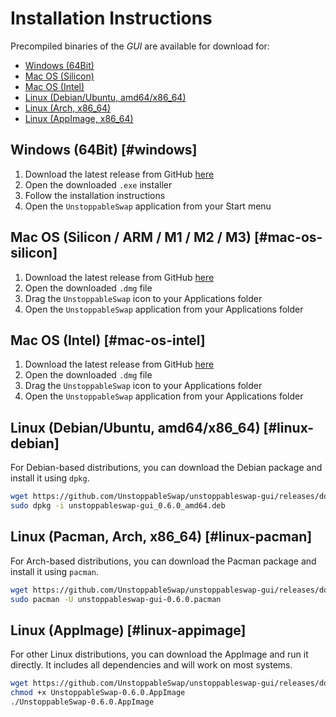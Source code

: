 # Installation Instructions

Precompiled binaries of the _GUI_ are available for download for:

- [Windows (64Bit)](#windows)
- [Mac OS (Silicon)](#mac-os-silicon)
- [Mac OS (Intel)](#mac-os-intel)
- [Linux (Debian/Ubuntu, amd64/x86_64)](#linux-debian)
- [Linux (Arch, x86_64)](#linux-pacman)
- [Linux (AppImage, x86_64)](#linux-appimage)

## Windows (64Bit) [#windows]

1. Download the latest release from GitHub [here](https://github.com/UnstoppableSwap/unstoppableswap-gui/releases/download/v0.6.0/UnstoppableSwap-Setup-0.6.0.exe)
2. Open the downloaded `.exe` installer
3. Follow the installation instructions
4. Open the `UnstoppableSwap` application from your Start menu

## Mac OS (Silicon / ARM / M1 / M2 / M3) [#mac-os-silicon]

1. Download the latest release from GitHub [here](https://github.com/UnstoppableSwap/unstoppableswap-gui/releases/download/v0.6.0/UnstoppableSwap-0.6.0-arm64.dmg)
2. Open the downloaded `.dmg` file
3. Drag the `UnstoppableSwap` icon to your Applications folder
4. Open the `UnstoppableSwap` application from your Applications folder

## Mac OS (Intel) [#mac-os-intel]

1. Download the latest release from GitHub [here](https://github.com/UnstoppableSwap/unstoppableswap-gui/releases/download/v0.6.0/UnstoppableSwap-0.6.0.dmg)
2. Open the downloaded `.dmg` file
3. Drag the `UnstoppableSwap` icon to your Applications folder
4. Open the `UnstoppableSwap` application from your Applications folder

## Linux (Debian/Ubuntu, amd64/x86_64) [#linux-debian]

For Debian-based distributions, you can download the Debian package and install it using `dpkg`.

```bash filename="install.sh"
wget https://github.com/UnstoppableSwap/unstoppableswap-gui/releases/download/v0.6.0/unstoppableswap-gui_0.6.0_amd64.deb
sudo dpkg -i unstoppableswap-gui_0.6.0_amd64.deb
```

## Linux (Pacman, Arch, x86_64) [#linux-pacman]

For Arch-based distributions, you can download the Pacman package and install it using `pacman`.

```bash filename="install.sh"
wget https://github.com/UnstoppableSwap/unstoppableswap-gui/releases/download/v0.6.0/unstoppableswap-gui-0.6.0.pacman
sudo pacman -U unstoppableswap-gui-0.6.0.pacman
```

## Linux (AppImage) [#linux-appimage]

For other Linux distributions, you can download the AppImage and run it directly. It includes all dependencies and will work on most systems.

```bash filename="install.sh"
wget https://github.com/UnstoppableSwap/unstoppableswap-gui/releases/download/v0.6.0/UnstoppableSwap-0.6.0.AppImage
chmod +x UnstoppableSwap-0.6.0.AppImage
./UnstoppableSwap-0.6.0.AppImage
```
